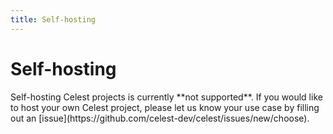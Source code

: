 ```yaml
---
title: Self-hosting
---
```



# Self-hosting

<Callout>
Self-hosting Celest projects is currently **not supported**. If you would like to host your own Celest 
project, please let us know your use case by filling out an [issue](https://github.com/celest-dev/celest/issues/new/choose).
</Callout>
